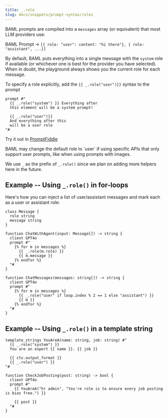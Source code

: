 ```yaml
---
title: _.role
slug: docs/snippets/prompt-syntax/roles
---
```



BAML prompts are compiled into a `messages` array (or equivalent) that most LLM providers use:

BAML Prompt -> `[{ role: "user": content: "hi there"}, { role: "assistant", ...}]`

By default, BAML puts everything into a single message with the `system` role if available (or whichever one is best for the provider you have selected). 
When in doubt, the playground always shows you the current role for each message.

To specify a role explicitly, add the `{{ _.role("user")}}` syntax to the prompt
```jinja2
prompt #"
  {{ _.role("system") }} Everything after
  this element will be a system prompt!

  {{ _.role("user")}} 
  And everything after this
  will be a user role
"#
```
Try it out in [PromptFiddle](https://www.promptfiddle.com)

<Note>
  BAML may change the default role to `user` if using specific APIs that only support user prompts, like when using prompts with images.
</Note>

We use `_` as the prefix of `_.role()` since we plan on adding more helpers here in the future.

## Example -- Using `_.role()` in for-loops

Here's how you can inject a list of user/assistant messages and mark each as a user or assistant role:

```baml BAML
class Message {
  role string
  message string
}

function ChatWithAgent(input: Message[]) -> string {
  client GPT4o
  prompt #"
    {% for m in messages %}
      {{ _.role(m.role) }}
      {{ m.message }}
    {% endfor %}
  "#
}
```

```baml BAML
function ChatMessages(messages: string[]) -> string {
  client GPT4o
  prompt #"
    {% for m in messages %}
      {{ _.role("user" if loop.index % 2 == 1 else "assistant") }}
      {{ m }}
    {% endfor %}
  "#
}
```

## Example -- Using `_.role()` in a template string

```baml BAML
template_strings YouAreA(name: string, job: string) #"
  {{ _.role("system") }} 
  You are an expert {{ name }}. {{ job }}

  {{ ctx.output_format }}
  {{ _.role("user") }}
"#

function CheckJobPosting(post: string) -> bool {
  client GPT4o
  prompt #"
    {{ YouAreA("hr admin", "You're role is to ensure every job posting is bias free.") }}

    {{ post }}
  "#
}
```
